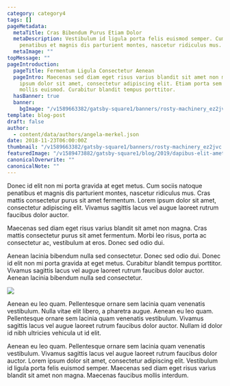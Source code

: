 ```yaml
---
category: category4
tags: []
pageMetadata:
  metaTitle: Cras Bibendum Purus Etiam Dolor
  metaDescription: Vestibulum id ligula porta felis euismod semper. Cum sociis natoque
    penatibus et magnis dis parturient montes, nascetur ridiculus mus.
  metaImage: ""
topMessage: ""
pageIntroduction:
  pageTitle: Fermentum Ligula Consectetur Aenean
  pageIntro: Maecenas sed diam eget risus varius blandit sit amet non magna. Lorem
    ipsum dolor sit amet, consectetur adipiscing elit. Etiam porta sem malesuada magna
    mollis euismod. Curabitur blandit tempus porttitor.
  hasBanner: true
  banner:
    bgImage: "/v1589663382/gatsby-square1/banners/rosty-machinery_ez2jvc.jpg"
template: blog-post
draft: false
author:
  - content/data/authors/angela-merkel.json
date: 2018-11-23T06:00:00Z
thumbnail: "/v1589663382/gatsby-square1/banners/rosty-machinery_ez2jvc.jpg"
featuredImage: "/v1589473882/gatsby-square1/blog/2019/dapibus-elit-amet/sample-image-6_xnlc1c.jpg"
canonicalOverwrite: ""
canonicalNote: ""
---
```


Donec id elit non mi porta gravida at eget metus. Cum sociis natoque penatibus et magnis dis parturient montes, nascetur ridiculus mus. Cras mattis consectetur purus sit amet fermentum. Lorem ipsum dolor sit amet, consectetur adipiscing elit. Vivamus sagittis lacus vel augue laoreet rutrum faucibus dolor auctor.

Maecenas sed diam eget risus varius blandit sit amet non magna. Cras mattis consectetur purus sit amet fermentum. Morbi leo risus, porta ac consectetur ac, vestibulum at eros. Donec sed odio dui.

Aenean lacinia bibendum nulla sed consectetur. Donec sed odio dui. Donec id elit non mi porta gravida at eget metus. Curabitur blandit tempus porttitor. Vivamus sagittis lacus vel augue laoreet rutrum faucibus dolor auctor. Aenean lacinia bibendum nulla sed consectetur.

![](https://res.cloudinary.com/glinkaco/image/upload/v1565045655/Industrial/image9_wimmud.jpg)

Aenean eu leo quam. Pellentesque ornare sem lacinia quam venenatis vestibulum. Nulla vitae elit libero, a pharetra augue. Aenean eu leo quam. Pellentesque ornare sem lacinia quam venenatis vestibulum. Vivamus sagittis lacus vel augue laoreet rutrum faucibus dolor auctor. Nullam id dolor id nibh ultricies vehicula ut id elit.

Aenean eu leo quam. Pellentesque ornare sem lacinia quam venenatis vestibulum. Vivamus sagittis lacus vel augue laoreet rutrum faucibus dolor auctor. Lorem ipsum dolor sit amet, consectetur adipiscing elit. Vestibulum id ligula porta felis euismod semper. Maecenas sed diam eget risus varius blandit sit amet non magna. Maecenas faucibus mollis interdum.

